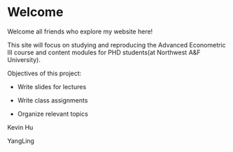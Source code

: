 
# Welcome{#sec-preface .unnumbered}

Welcome all friends who explore my website here!

This site will focus on studying and reproducing the Advanced Econometric III course  and content modules for PHD students(at Northwest A&F University).

Objectives of this project:

- Write slides for lectures

- Write class assignments

- Organize relevant topics


Kevin Hu

YangLing